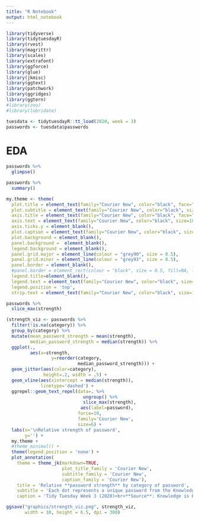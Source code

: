 ```yaml
---
title: "R Notebook"
output: html_notebook
---
```


```r
library(tidyverse)
library(tidytuesdayR)
library(rvest)
library(magrittr)
library(scales)
library(extrafont)
library(ggforce)
library(glue)
library(jkmisc)
library(ggtext)
library(patchwork)
library(ggridges)
library(ggtern)
#library(zoo)
#library(lubridate)
```

```r
tuesdata <- tidytuesdayR::tt_load(2020, week = 3)
passwords <- tuesdata$passwords
```

# EDA  

```r
passwords %>% 
  glimpse()
```

```r
passwords %>% 
  summary()
```

```r
my.theme <- theme(
  plot.title = element_text(family="Courier New", color="black", face="bold", size=24, hjust=0), 
  plot.subtitle = element_text(family="Courier New", color="black", size=12, hjust=0), 
  axis.title = element_text(family="Courier New", color="black", face="bold", size=12), 
  axis.text = element_text(family="Courier New", color="black", size=18), 
  axis.ticks.y = element_blank(), 
  plot.caption = element_text(family="Courier New", color="black", size=12), 
  plot.background = element_blank(),
  panel.background =  element_blank(), 
  legend.background = element_blank(), 
  panel.grid.major = element_line(colour = "grey90", size = 0.5),
  panel.grid.minor = element_line(colour = "grey93", size = 0.5),
  panel.border = element_blank(), 
  #panel.border = element_rect(colour = "black", size = 0.5, fill=NA, linetype = 1),
  legend.title=element_blank(), 
  legend.text = element_text(family="Courier New", color="black", size=12, hjust=0),
  legend.position = 'top',
  strip.text = element_text(family="Courier New", color="black", size=14))
```

```r
passwords %>% 
  slice_max(strength)
```


```r
(strength_viz <- passwords %>% 
  filter(!is.na(category)) %>% 
  group_by(category) %>% 
  mutate(mean_password_strength = mean(strength),
         median_password_strength = median(strength)) %>% 
  ggplot(.,
         aes(x=strength,
                 y=reorder(category, 
                           median_password_strength))) + 
  geom_jitter(aes(color=category),
              height=.2, width = .5) + 
  geom_vline(aes(xintercept = median(strength)),
             linetype='dashed') + 
  ggrepel::geom_text_repel(data=. %>% 
                             ungroup() %>% 
                             slice_max(strength),
                            aes(label=password),
                           force=10,
                           family='Courier New',
                           size=6) + 
  labs(x='\nRelative strength of password',
       y='') + 
  my.theme + 
  #theme_minimal() + 
  theme(legend.position = 'none') + 
  plot_annotation(
    theme = theme_jk(markdown=TRUE,
                     plot_title_family = 'Courier New',
                     subtitle_family = 'Courier New',
                     caption_family = 'Courier New'),
    title = 'Relative **password strength** by category of password',
    subtitle = 'Each dot represents a unique password from the Knowledge is Beautiful password database<br>**rush2112** is the password with the highest strength score in the dataset',
    caption = 'Tidy Tuesday Week 3 (2020)<br>**Source**: Knowledge is Beautiful'))
```

```r
ggsave("graphics/strength_viz.png", strength_viz,
       width = 10, height = 6.5, dpi = 300)
```
